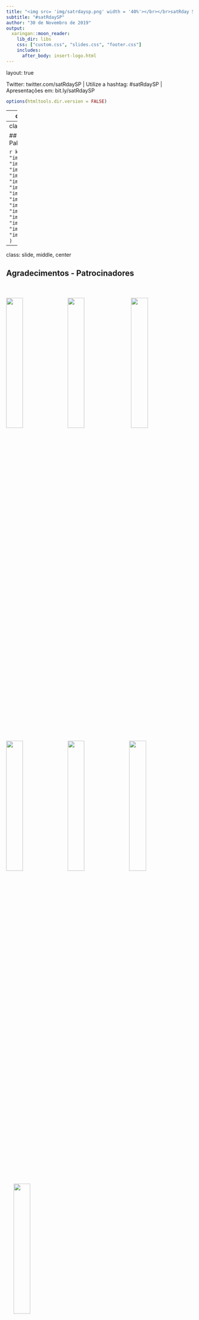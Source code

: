 ```yaml
---
title: "<img src= 'img/satrdaysp.png' width = '40%'></br></br>satRday São Paulo"
subtitle: "#satRdaySP"
author: "30 de Novembro de 2019"
output:
  xaringan::moon_reader:
    lib_dir: libs
    css: ["custom.css", "slides.css", "footer.css"]
    includes:
      after_body: insert-logo.html
---
```

layout: true
  
<div class="my-footer"><span>

Twitter: twitter.com/satRdaySP  | Utilize a hashtag: #satRdaySP | Apresentações em: bit.ly/satRdaySP


</span></div> 

```r
options(htmltools.dir.version = FALSE)
```

---
class: slide , middle, center

## Agradecimentos - Equipe organizadora

```r
knitr::include_graphics(c("img/team/adrianareis.jpg", 
                          "img/team/angelica.jpg",
                          "img/team/beamilz.jpg",
                          "img/team/brunaw.jpg",
                          "img/team/clente.jpg",
                          "img/team/danielfalbel.jpg",
                          "img/team/fernandafortti.jpg", 
                          "img/team/gabrielacaesar.jpg",
                           "img/team/gabrielz.jpg",
                          "img/team/josejesus.jpg",
                          "img/team/juliotrecenti.jpg",
                          "img/team/leticiathomaz.jpg",
                          "img/team/mariguilardi.jpg",
                          "img/team/nathdemetrio.jpg",
                          "img/team/renatahirota.jpg",
                          "img/team/william.jpg"))
```







---
class: slide, middle, center

## Agradecimentos - Palestrantes!

```r
knitr::include_graphics(
  c(
    "img/team/beamilz.jpg",
    "img/team/brunaw.jpg",
    "img/team/danielfalbel.jpg",
    "img/team/haydee.jpg",
    "img/team/hedibert.jpg",
    "img/team/ianni.jpg",
    "img/team/joaomorais.jpg",
    "img/team/josejesus.jpg",
    "img/team/juliotrecenti.jpg",
    "img/team/leonardo.jpg",
    "img/team/marceloventura.jpg",
    "img/team/mariamarinho.jpg",
    "img/team/rodolfo.jpg",
    "img/team/tiagomendonca.jpg"
  )
)
```


---
class: slide, middle, center

## Agradecimentos - Patrocinadores

<br><img src= 'img/logos/Insper-positivo.png' width = '30%'>&nbsp;  &nbsp;<img src= 'img/logos/cursor1-41.png' width = '30%'>&nbsp; &nbsp; <img src= 'img/logos/clearsale-logo-rgb.png' width = '30%'><br><br> <img src= 'img/logos/CONRE-3-LOGO-OFICIAL-safira.png' width = '30%'>&nbsp; &nbsp;<img src= 'img/logos/Marca_C6BANK_positivo.png' width = '30%'>&nbsp; &nbsp;<img src= 'img/logos/oracle-logo-1.png' width = '30%'><br><br> &nbsp; &nbsp; <img src= 'img/logos/logo_RED_Asset.jpg' width = '30%'> 
---
class: slide, middle, center

## Confira as apresentações!


### [bit.ly/satRdaySP](http://bit.ly/satRdaySP)




---
class: slide, middle

## Para saber mais 



### - satRday 

- Como organizar o satRday em outras cidades?

+ satRday : https://satrdays.org/ 

+ Base de conhecimento : https://knowledgebase.satrdays.org/


### - Outras comunidades

- R-Ladies São Paulo - [Twitter](https://twitter.com/RLadiesSaoPaulo), [GitHub](https://github.com/rladies/meetup-presentations_sao-paulo), [Meetup](https://www.meetup.com/R-Ladies-Sao-Paulo), [Instagram](http://instagram.com/RLadiesSaoPaulo), [Facebook](http://facebook.com/RLadiesSaoPaulo)

- R Brasil Telegram - [Telegram](https://t.me/rbrasiloficial)

- The Carpentries - [Website](https://carpentries.org/), [Twitter](https://twitter.com/thecarpentries), [Facebook](https://www.facebook.com/carpentries/), [LinkedIn](https://www.linkedin.com/company/the-carpentries/), [Slack](https://swc-slack-invite.herokuapp.com/)

---
class: slide, middle

## Vamos nos conectar?
<br>
```r
knitr::include_graphics("img/linkedin2.jpg")
```



---
class: slide, middle

## Confraternização pós satRday:

- **Açaí Original** - Rua Fiandeiras, 429 - Vila Olímpia

```r
knitr::include_graphics("img/acai.PNG")
```


---
class: slide, middle, center

## Sorteio final!

---
class: slide, middle, center

## Vamos tirar uma foto após a apresentação!



---
class: contact, middle

# Nos vemos em 2020!


# Contato 

### Email: **satrdaysp@gmail.com**


### Twitter: **twitter.com/satRdaySP**
